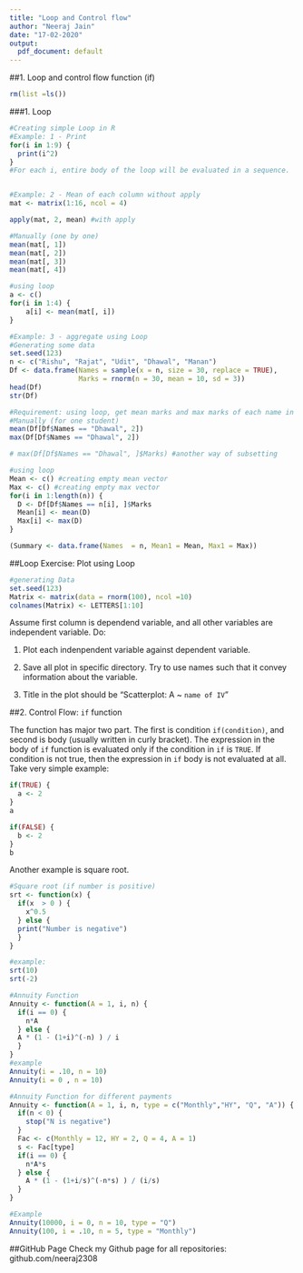 ```yaml
---
title: "Loop and Control flow"
author: "Neeraj Jain"
date: "17-02-2020"
output:
  pdf_document: default
---
```

##1. Loop and control flow function (if)
```r
rm(list =ls())
```

###1. Loop
```r
#Creating simple Loop in R
#Example: 1 - Print
for(i in 1:9) {
  print(i^2)
} 
#For each i, entire body of the loop will be evaluated in a sequence. 


#Example: 2 - Mean of each column without apply
mat <- matrix(1:16, ncol = 4)

apply(mat, 2, mean) #with apply

#Manually (one by one)
mean(mat[, 1])
mean(mat[, 2])
mean(mat[, 3])
mean(mat[, 4])

#using loop
a <- c()
for(i in 1:4) {
    a[i] <- mean(mat[, i]) 
}

#Example: 3 - aggregate using Loop
#Generating some data
set.seed(123)
n <- c("Rishu", "Rajat", "Udit", "Dhawal", "Manan")
Df <- data.frame(Names = sample(x = n, size = 30, replace = TRUE), 
                 Marks = rnorm(n = 30, mean = 10, sd = 3))
head(Df)
str(Df)

#Requirement: using loop, get mean marks and max marks of each name in `n`.
#Manually (for one student)
mean(Df[Df$Names == "Dhawal", 2])
max(Df[Df$Names == "Dhawal", 2])

# max(Df[Df$Names == "Dhawal", ]$Marks) #another way of subsetting

#using loop
Mean <- c() #creating empty mean vector
Max <- c() #creating empty max vector
for(i in 1:length(n)) {
  D <- Df[Df$Names == n[i], ]$Marks
  Mean[i] <- mean(D)
  Max[i] <- max(D)
}

(Summary <- data.frame(Names  = n, Mean1 = Mean, Max1 = Max))
```

##Loop Exercise: Plot using Loop
```r
#generating Data
set.seed(123)
Matrix <- matrix(data = rnorm(100), ncol =10)
colnames(Matrix) <- LETTERS[1:10]
```
Assume first column is dependend variable, and all other variables are independent variable. Do:

1. Plot each indenpendent variable against dependent variable. 

2. Save all plot in specific directory. Try to use names such that it convey information about the variable. 

3. Title in the plot should be "Scatterplot: A ~ `name of IV`"


##2. Control Flow: `if` function

The function has major two part. The first is condition `if(condition)`, and second is body (usually written in curly bracket). The expression in the body of `if` function is evaluated only if the condition in `if` is `TRUE`. If condition is not true, then the expression in `if` body is not evaluated at all. Take very simple example: 
```r
if(TRUE) {
  a <- 2
}
a

if(FALSE) {
  b <- 2
}
b
```

Another example is square root. 
```r
#Square root (if number is positive)
srt <- function(x) {
  if(x  > 0 ) {
    x^0.5
  } else {
  print("Number is negative")
  }
}

#example: 
srt(10)
srt(-2)

#Annuity Function
Annuity <- function(A = 1, i, n) {
  if(i == 0) {
    n*A
  } else {
  A * (1 - (1+i)^(-n) ) / i
  }
}
#example
Annuity(i = .10, n = 10)
Annuity(i = 0 , n = 10)

#Annuity Function for different payments
Annuity <- function(A = 1, i, n, type = c("Monthly","HY", "Q", "A")) {
  if(n < 0) {
    stop("N is negative")
  }
  Fac <- c(Monthly = 12, HY = 2, Q = 4, A = 1)
  s <- Fac[type] 
  if(i == 0) {
    n*A*s
  } else {
    A * (1 - (1+i/s)^(-n*s) ) / (i/s)
  }
}

#Example
Annuity(10000, i = 0, n = 10, type = "Q")
Annuity(100, i = .10, n = 5, type = "Monthly")
```

##GitHub Page
Check my Github page for all repositories: 
github.com/neeraj2308


